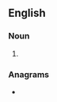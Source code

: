 ==English==

===Noun===
{{head|en|noun form}}

# {{plural of|en|techie}}

===Anagrams===
* {{anagrams|en|a=ceehist|chestie}}